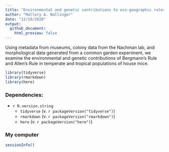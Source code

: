 ```yaml
---
title: "Environmental and genetic contributions to eco-geographic rules in house mice"
author: "Mallory A. Ballinger"
date: "12/19/2020"
output:
  github_document:
    html_preview: false
---
```


Using metadata from museums, colony data from the Nachman lab, and morphological data generated from a common garden experiment, we examine the environmental and genetic contributions of Bergmann's Rule and Allen's Rule in temperate and tropical populations of house mice.

```r
library(tidyverse)
library(rmarkdown)
library(here)
```

### Dependencies:  
* `r R.version.string`  
    * `tidyverse` (v. `r packageVersion("tidyverse")`)  
    * `rmarkdown` (v. `r packageVersion("rmarkdown")`)  
    * `here` (v. `r packageVersion("here")`)


### My computer
```r
sessionInfo()
```